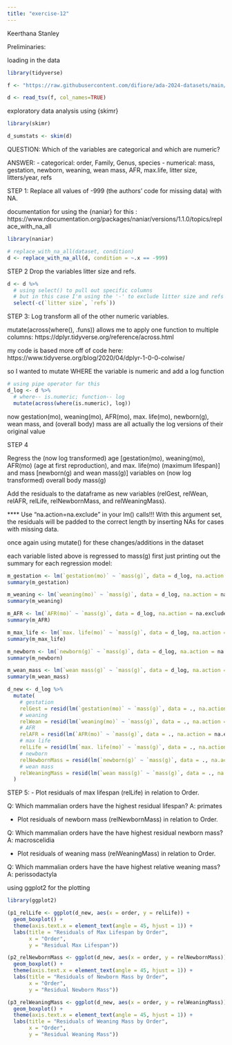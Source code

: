```yaml
---
title: "exercise-12"
---
```

Keerthana Stanley



Preliminaries: 

loading in the data
```r
library(tidyverse)

f <- "https://raw.githubusercontent.com/difiore/ada-2024-datasets/main/Mammal_lifehistories_v2.txt"

d <- read_tsv(f, col_names=TRUE)
```


exploratory data analysis using {skimr}
```r
library(skimr)

d_sumstats <- skim(d)
```


QUESTION:
Which of the variables are categorical and which are numeric?

ANSWER:
  - categorical: order, Family, Genus, species
  - numerical: mass, gestation, newborn, weaning, wean mass, AFR, max.life, litter size, litters/year, refs
  
  









STEP 1:
Replace all values of -999 (the authors’ code for missing data) with NA.

documentation for using the {naniar} for this : https://www.rdocumentation.org/packages/naniar/versions/1.1.0/topics/replace_with_na_all


```r
library(naniar)

# replace_with_na_all(dataset, condition)
d <- replace_with_na_all(d, condition = ~.x == -999)
```






STEP 2
Drop the variables litter size and refs.
```r
d <- d %>% 
  # using select() to pull out specific columns
  # but in this case I'm using the '-' to exclude litter size and refs
  select(-c(`litter size`, `refs`))
```







STEP 3:
Log transform all of the other numeric variables.


mutate(across(where(), .funs)) allows me to apply one function to multiple columns:
https://dplyr.tidyverse.org/reference/across.html

my code is based more off of code here: https://www.tidyverse.org/blog/2020/04/dplyr-1-0-0-colwise/



so I wanted to mutate WHERE the variable is numeric and add a log function
```r
# using pipe operator for this
d_log <- d %>%
  # where-- is.numeric; function-- log
  mutate(across(where(is.numeric), log))
```

now gestation(mo), weaning(mo), AFR(mo), max. life(mo), newborn(g), wean mass, and (overall body) mass are all actually the log versions of their original value






STEP 4

Regress the (now log transformed) age [gestation(mo), weaning(mo), AFR(mo) (age at first reproduction), and max. life(mo) (maximum lifespan)] and mass [newborn(g) and wean mass(g)] variables on (now log transformed) overall body mass(g) 

Add the residuals to the dataframe as new variables (relGest, relWean, relAFR, relLife, relNewbornMass, and relWeaningMass).


**** Use “na.action=na.exclude” in your lm() calls!!! 
With this argument set, the residuals will be padded to the correct length by inserting NAs for cases with missing data.


once again using mutate() for these changes/additions in the dataset


each variable listed above is regressed to  mass(g)
first just printing out the summary for each regression model:
```r
m_gestation <- lm(`gestation(mo)` ~ `mass(g)`, data = d_log, na.action = na.exclude)
summary(m_gestation)

m_weaning <- lm(`weaning(mo)` ~ `mass(g)`, data = d_log, na.action = na.exclude)
summary(m_weaning)

m_AFR <- lm(`AFR(mo)` ~ `mass(g)`, data = d_log, na.action = na.exclude)
summary(m_AFR)

m_max_life <- lm(`max. life(mo)` ~ `mass(g)`, data = d_log, na.action = na.exclude)
summary(m_max_life)

m_newborn <- lm(`newborn(g)` ~ `mass(g)`, data = d_log, na.action = na.exclude)
summary(m_newborn)

m_wean_mass <- lm(`wean mass(g)` ~ `mass(g)`, data = d_log, na.action = na.exclude)
summary(m_wean_mass)
```



```r
d_new <- d_log %>%
  mutate(
    # gestation 
    relGest = resid(lm(`gestation(mo)` ~ `mass(g)`, data = ., na.action = na.exclude)),
    # weaning 
    relWean = resid(lm(`weaning(mo)` ~ `mass(g)`, data = ., na.action = na.exclude)),
    # AFR
    relAFR = resid(lm(`AFR(mo)` ~ `mass(g)`, data = ., na.action = na.exclude)),
    # max life 
    relLife = resid(lm(`max. life(mo)` ~ `mass(g)`, data = ., na.action = na.exclude)),
    # newborn
    relNewbornMass = resid(lm(`newborn(g)` ~ `mass(g)`, data = ., na.action = na.exclude)),
    # wean mass
    relWeaningMass = resid(lm(`wean mass(g)` ~ `mass(g)`, data = ., na.action = na.exclude))
  )

```









STEP 5:
- Plot residuals of max lifespan (relLife) in relation to Order. 

Q: Which mammalian orders have the highest residual lifespan?
A: primates


- Plot residuals of newborn mass (relNewbornMass) in relation to Order. 

Q: Which mammalian orders have the have highest residual newborn mass?
A: macroscelidia

- Plot residuals of weaning mass (relWeaningMass) in relation to Order. 

Q: Which mammalian orders have the have highest relative weaning mass?
A: perissodactyla 



using ggplot2 for the plotting
```r
library(ggplot2)

(p1_relLife <- ggplot(d_new, aes(x = order, y = relLife)) +
  geom_boxplot() +
  theme(axis.text.x = element_text(angle = 45, hjust = 1)) +
  labs(title = "Residuals of Max Lifespan by Order", 
       x = "Order", 
       y = "Residual Max Lifespan"))

(p2_relNewbornMass <- ggplot(d_new, aes(x = order, y = relNewbornMass)) +
  geom_boxplot() +
  theme(axis.text.x = element_text(angle = 45, hjust = 1)) +
  labs(title = "Residuals of Newborn Mass by Order", 
       x = "Order", 
       y = "Residual Newborn Mass"))

(p3_relWeaningMass <- ggplot(d_new, aes(x = order, y = relWeaningMass)) +
  geom_boxplot() +
  theme(axis.text.x = element_text(angle = 45, hjust = 1)) +
  labs(title = "Residuals of Weaning Mass by Order", 
       x = "Order", 
       y = "Residual Weaning Mass"))

```




